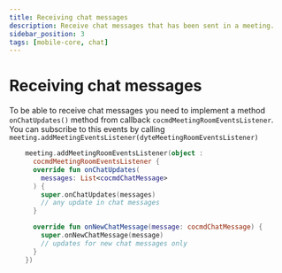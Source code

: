 ```yaml
---
title: Receiving chat messages
description: Receive chat messages that has been sent in a meeting.
sidebar_position: 3
tags: [mobile-core, chat]
---
```


# Receiving chat messages

To be able to receive chat messages you need to implement a method
`onChatUpdates()` method from callback `cocmdMeetingRoomEventsListener`. You can
subscribe to this events by calling
`meeting.addMeetingEventsListener(dyteMeetingRoomEventsListener)`

```kotlin
    meeting.addMeetingRoomEventsListener(object :
      cocmdMeetingRoomEventsListener {
      override fun onChatUpdates(
        messages: List<cocmdChatMessage>
      ) {
        super.onChatUpdates(messages)
        // any update in chat messages
      }

      override fun onNewChatMessage(message: cocmdChatMessage) {
        super.onNewChatMessage(message)
        // updates for new chat messages only
      }
    })
```
